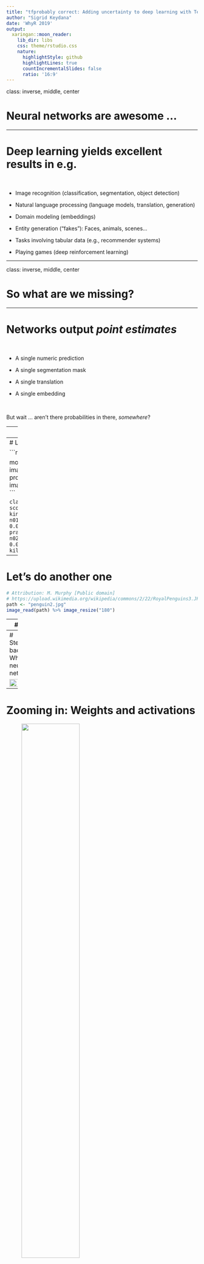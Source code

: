 ```yaml
---
title: "tfprobably correct: Adding uncertainty to deep learning with TensorFlow Probability"
author: "Sigrid Keydana"
date: 'WhyR 2019'
output:
  xaringan::moon_reader:
    lib_dir: libs
    css: theme/rstudio.css
    nature:
      highlightStyle: github
      highlightLines: true
      countIncrementalSlides: false
      ratio: '16:9'
---
```


class: inverse, middle, center

# Neural networks are awesome ...


---

# Deep learning yields excellent results in e.g. 

<br />

- Image recognition (classification, segmentation, object detection)

- Natural language processing (language models, translation, generation)

- Domain modeling (embeddings)

- Entity generation ("fakes"): Faces, animals, scenes...

- Tasks involving tabular data (e.g., recommender systems)

- Playing games (deep reinforcement learning)

---

class: inverse, middle, center

# So what are we missing?

---

# Networks output _point estimates_

<br />


- A single numeric prediction 

- A single segmentation mask

- A single translation

- A single embedding

<br />
 
But wait ... aren't there probabilities in there, _somewhere_?

---
# Let's see an example!

```r
library(magick)
# Attribution: Ben Tubby [CC BY 2.0 (https://creativecommons.org/licenses/by/2.0)]
# https://upload.wikimedia.org/wikipedia/commons/3/30/Falkland_Islands_Penguins_35.jpg
path <- "penguin1.jpg" 
image_read(path) %>% image_resize("140")
```

---
# Let's ask the network ...

```r
library(tensorflow)
library(keras)

model <- application_mobilenet_v2()
image <- # do some preprocessing ...
probs <- model %>% predict(image)
imagenet_decode_predictions(probs)
```

```
  class_name class_description        score
1  n02056570      king_penguin 0.9899597168
2  n01847000             drake 0.0011793933
3  n01798484   prairie_chicken 0.0002387235
4  n02058221         albatross 0.0002117234
5  n02071294      killer_whale 0.0001432021
```

---
# Let's do another one

```r
# Attribution: M. Murphy [Public domain]
# https://upload.wikimedia.org/wikipedia/commons/2/22/RoyalPenguins3.JPG
path <- "penguin2.jpg" 
image_read(path) %>% image_resize("180")
```

---
# So?

```r
probs <- model %>% predict(image)
imagenet_decode_predictions(probs)
```

<br />

```
  class_name class_description      score
1  n02051845           pelican 0.24614049
2  n02009912    American_egret 0.18564136
3  n02058221         albatross 0.06848499
4  n02012849             crane 0.04572001
5  n02009229 little_blue_heron 0.03902744
```

---
# Stepping back: What's a neural network?


<img src="playground.png" width = "70%"/>

---
# Zooming in: Weights and activations

<figure>
    <img src="perceptron.png" width = "60%">
    <figcaption>Source: https://en.wikipedia.org/wiki/Perceptron</figcaption>
</figure>


---

# Regression with Keras

```r
model <- keras_model_sequential() %>%
  layer_dense(units = 32, activation = "relu", input_shape = 7) %>%
  # default activation = linear
  layer_dense(units = 1)

```

<figure>
    <img src="relu.png" width = "60%">
    <figcaption><b>ReLU</b> activation</figcaption>
</figure>


---

# (Binary) Classification with Keras

```r
model <- keras_model_sequential() %>%
  layer_dense(units = 32, activation = "relu", input_shape = 7) %>%
  layer_dense(units = 1, activation = "sigmoid")
```

<figure>
    <img src="sigmoid.png" width = "60%">
    <figcaption><b>Sigmoid</b> activation</figcaption>
</figure>

---

# (Multiple) Classification with Keras

```r
model <- keras_model_sequential() %>%
  layer_dense(units = 32, activation = "relu", input_shape = 7) %>%
  layer_dense(units = 10, activation = "softmax")
```

<figure>
    <img src="softmax_pre.png" style = "float:left;" width= "50%">
</figure>
<figure>
    <img src="softmax_post.png" style = "float:right;" width= "50%">
</figure>

Before and after __softmax__ activation.

---

# So our "probability" is just a maximum likelihood estimate ...

<br />

... how can we make this probabilistic?

---
class: inverse, middle, center

# Bayesian networks 

---

# Put distributions over the network's weights


<figure>
    <img src="weight_uncertainty.png" width = "120%">
    <figcaption>Blundell et al. (2015): Weight Uncertainty in Neural Networks</figcaption>
</figure>


---
# Yeah, but how?

<br />

[TensorFlow Probability](https://www.tensorflow.org/probability/) (Python library on top of TensorFlow)

[tfprobability](https://rstudio.github.io/tfprobability/) (R package)

<br />

```r
devtools::install_github("rstudio/tfprobability")

library(tfprobability)
install_tfprobability()
```


---
# tfprobability (1): Basic building blocks

#### Distributions

```r
d <- tfd_binomial(total_count = 7, probs = 0.3)
d %>% tfd_mean()
#> tf.Tensor(2.1000001, shape=(), dtype=float32)
d %>% tfd_variance()
#> tf.Tensor(1.47, shape=(), dtype=float32)
d %>% tfd_log_prob(2.3)
#> tf.Tensor(-1.1914139, shape=(), dtype=float32)
```

#### Bijectors

```r
b <- tfb_affine_scalar(shift = 3.33, scale = 0.5)
x <- c(100, 1000, 10000)
b %>% tfb_forward(x)
#> tf.Tensor([  53.33  503.33 5003.33], shape=(3,), dtype=float32)
```



---
# tfprobability (2): Higher-level modules

<br />

- Keras layers 

- Markov Chain Monte Carlo (Hamiltonian Monte Carlo, NUTS)

- Variational inference

- State space models

- GLMs

---
class: inverse, middle, center

# How does that help us?


---
# With TFP, neural network layers can be _distributions_

<br />
A network that has a multivariate normal distribution as output

```r
model <- keras_model_sequential() %>%
  layer_dense(units = params_size_multivariate_normal_tri_l(d)) %>%
  layer_multivariate_normal_tri_l(event_size = d)

log_loss <- function (y, model) - (model %>% tfd_log_prob(y))

model %>% compile(optimizer = "adam", loss = log_loss)

model %>% fit(
  x,
  y,
  batch_size = 100,
  epochs = 1,
  steps_per_epoch = 10
)
```

---
# More distribution layers

<figure>
    <img src="distribution_layers.png" width = "100%">
    <figcaption>Complete list: <a href="https://rstudio.github.io/tfprobability/reference/index.html#section-keras-layers-distribution-layers">Distribution layers</a></figcaption>
</figure>

---
# Outputting a distribution: Aleatoric uncertainty


Instead of a single unit (of a _dense_ layer), we output a __normal distribution__:

```r
model <- keras_model_sequential() %>%
  layer_dense(units = 8, activation = "relu") %>%
  layer_dense(units = 2, activation = "linear") %>%
  layer_distribution_lambda(function(x)
    tfd_normal(loc = x[, 1, drop = FALSE],
               scale = 1e-3 + tf$math$softplus(x[, 2, drop = FALSE])
               )
  )

negloglik <- function(y, model) - (model %>% tfd_log_prob(y))
model %>% compile(
  optimizer = optimizer_adam(lr = 0.01),
  loss = negloglik
)
model %>% fit(x, y, epochs = 1000)

```

---
# Aleatoric uncertainty ~ learned spread in the data

```r
yhat <- model(tf$constant(x_test))
mean <- yhat %>% tfd_mean()
sd <- yhat %>% tfd_stddev()
```

<figure>
    <img src="aleatoric.png" width = "80%">
</figure>

---
# Placing a distribution over the weights: Epistemic uncertainty

```r
model <- keras_model_sequential() %>%
  layer_dense_variational(
    units = 1,
    make_posterior_fn = posterior_mean_field,
    make_prior_fn = prior_trainable,
    kl_weight = 1 / n
  ) %>%
  layer_distribution_lambda(
    function(x) tfd_normal(loc = x, scale = 1)
    )

negloglik <- function(y, model) - (model %>% tfd_log_prob(y))
model %>% compile(
  optimizer = optimizer_adam(lr = 0.1),
  loss = negloglik
)
model %>% fit(x, y, epochs = 1000)
```

---
# Epistemic uncertainty ~ model uncertainty

Every prediction uses a different _sample from the weight distributions_!

```r
yhats <- purrr::map(1:100, function(x) model(tf$constant(x_test)))
```

<figure>
    <img src="epistemic.png" width = "80%">
</figure>

---
# Posterior weights are computed using variational inference

<figure>
    <img src="blei_vi.png" width = "80%">
    <figcaption>Source: <a href="https://media.nips.cc/Conferences/2016/Slides/6199-Slides.pdf">David Blei, Rajesh Ranganath, Shakir Mohamed: Variational Inference:Foundations and Modern Methods. NIPS 2016 Tutorial·December 5, 2016.</a></figcaption>
</figure>

---
# Epistemic and aleatoric uncertainty in one model

```r
model <- keras_model_sequential() %>%
  layer_dense_variational(
    units = 2,
  ) %>%
  layer_distribution_lambda(function(x)
    tfd_normal(loc = x[, 1, drop = FALSE],
               scale = 1e-3 + tf$math$softplus(0.01 * x[, 2, drop = FALSE])
               )
    )

yhats <- purrr::map(1:100, function(x) model(tf$constant(x_test)))
means <-
  purrr::map(yhats, purrr::compose(as.matrix, tfd_mean)) %>% abind::abind()
sds <-
  purrr::map(yhats, purrr::compose(as.matrix, tfd_stddev)) %>% abind::abind()
```


---
# Main challenge now is how to display ...

Each line is one draw from the posterior weights; each line has its own standard deviation.

<figure>
    <img src="both.png" width = "70%">
</figure>

More background: https://blogs.rstudio.com/tensorflow/posts/2019-06-05-uncertainty-estimates-tfprobability/

---
class: inverse, middle, center




# Other ways of modeling uncertainty with TFP


---
# Variational autoencoders: Informative latent codes

<figure>
    <img src="vae.png" width = "80%">
    <figcaption>Source: https://lilianweng.github.io/lil-log/2018/08/12/from-autoencoder-to-beta-vae.html</figcaption>
</figure>


---
# Variational autoencoders with tfprobability

```r
encoder_model <- keras_model_sequential() %>%
  [...] %>%
  layer_multivariate_normal_tri_l(event_size = encoded_size) %>%
  # pass in the prior of your choice ...
  # can use exact KL divergence or Monte Carlo approximation
  layer_kl_divergence_add_loss([...])

decoder_model <- keras_model_sequential() %>%
  [...] %>%
 layer_independent_bernoulli([...])

vae_model <- keras_model(inputs = encoder_model$inputs,
                         outputs = decoder_model(encoder_model$outputs[1]))
vae_loss <- function (x, rv_x) - (rv_x %>% tfd_log_prob(x))
```

---
# Monte Carlo approximations with tfprobability

- used internally by TFP to perform approximate inference
- `mcmc_`- kernels available to the user:

<figure>
    <img src="mcmc.png" width = "105%">
</figure>

---
# Example: Modeling tadpole mortality (1)

https://blogs.rstudio.com/tensorflow/posts/2019-05-06-tadpoles-on-tensorflow/

Define a joint probability distribution:

```r
m2 <- tfd_joint_distribution_sequential(
  list(
    tfd_normal(loc = 0, scale = 1.5),
    tfd_exponential(rate = 1),
    function(sigma, a_bar) 
      tfd_sample_distribution(
        tfd_normal(loc = a_bar, scale = sigma),
        sample_shape = list(n_tadpole_tanks)
      ), 
    function(l)
      tfd_independent(
        tfd_binomial(total_count = n_start, logits = l),
        reinterpreted_batch_ndims = 1
      )))
```

---
# Example: Modeling tadpole mortality (2)

Define optimization target (loss) and kernel (algorithm):

```r
logprob <- function(a, s, l)
  m2 %>% tfd_log_prob(list(a, s, l, n_surviving))

hmc <- mcmc_hamiltonian_monte_carlo(
  target_log_prob_fn = logprob,
  num_leapfrog_steps = 3,
  step_size = 0.1,
) %>%
  mcmc_simple_step_size_adaptation(
    target_accept_prob = 0.8,
    num_adaptation_steps = n_burnin
  )
```

---
# Example: Modeling tadpole mortality (3)

<br />

Get starting values and sample:

```r
c(initial_a, initial_s, initial_logits, .) %<-% (m2 %>% tfd_sample(n_chain))

run_mcmc <- function(kernel) {
  kernel %>% mcmc_sample_chain(
    num_results = n_steps,
    num_burnin_steps = n_burnin,
    current_state = list(initial_a, tf$ones_like(initial_s), initial_logits)
  )
res <- hmc %>% run_mcmc()
```



---
# State space models


Use variational inference or (Hamiltonian) Monte Carlo to

- decompose

- filter (as in: Kálmán filter)

- smooth 

- forecast

_dynamic linear models_.

Dynamic regression example: https://blogs.rstudio.com/tensorflow/posts/2019-06-25-dynamic_linear_models_tfprobability/


---
# Dynamic linear models: Filtering example

<figure>
    <img src="capm_filtered.png" width = "100%">
</figure>

---
# Wrapping up

<br />

- _tfprobability_ (TensorFlow Probability) - your toolbox for "everything Bayesian" 

- Lots of ongoing development on the TFP side - stay tuned for cool additions :-)

- Follow the blog for applications and background: https://blogs.rstudio.com/tensorflow/

- Depending on your needs, pick what's most useful to you:

 - Integration with deep learning (Keras layers)
 - Monte Carlo Methods
 - Dynamic linear models
 
 __Thanks for listening!__


